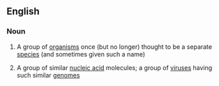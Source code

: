 ==English==

===Noun===
{{wikipedia|quasispecies model}}
{{en-noun|-}}

#{{taxonomy}} A group of [[organism]]s once (but no longer) thought to be a separate [[species]] (and sometimes given such a name)
#{{genetics}} A group of similar [[nucleic acid]] molecules; a group of [[virus]]es having such similar [[genome]]s